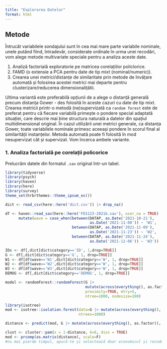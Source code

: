 ```yaml
---
title: "Explorarea Datelor"
format: html
---
```


## Metode

Întrucât variabilele sondajului sunt în cea mai mare parte variabile nominale, unele putând fiind, întradevăr, considerate ordinale în urma unei recodări, vom alege metode multivariate speciale pentru a analiza aceste date.

1. Analiză factorială exploratorie pe matricea corelațiilor policlorice.
2. FAMD (o extensie a PCA pentru date de tip mixt (nominal/numeric)).
3. Crearea unei metrici/distanțe de similaritate prin metode de învățare automată și folosirea acestei metrici mai departe pentru clusterizare/reducerea dimensionalițătii. 

Ultima variantă este preferabilă opțiunii de a alege o distanță generală precum distanța Gower - des folosită în aceste cazuri cu date de tip mixt. Crearea metricii printr-o metodă (ne)supervizată ca `random forest` este de preferat pentru că fiecare variabilă primește o pondere special adaptată situației, care descrie mai bine structura naturală a datelor din spațiul multidimensional original. În cazul utilizării unei metrici generale, ca distanța Gower, toate variabilele nominale primesc aceeași pondere în scorul final al similarității instanțelor. Metoda automată poate fi folosită în mod nesupervizat cât și supervizat. Vom încerca ambele variante.

### 1. Analiza factorială pe corelații policorice

Prelucrăm datele din formatul `.sav` original într-un tabel. 

```r
library(tidyverse)
library(psych)
library(haven)
library(here)
library(survey)
theme_set(hrbrthemes::theme_ipsum_es())

dict <- read_csv(here::here('dict.csv')) |> drop_na()

df <- haven::read_sav(here::here('FES123-2021b.sav'), user_na = TRUE) |>
      mutate(wave = case_when(between(DATAP, as.Date('2021-10-21'), 
                                      as.Date('2021-11-08')) ~ 'W1', 
                              between(DATAP, as.Date('2021-11-09'), 
                                      as.Date('2021-11-23')) ~ 'W2',
                              between(DATAP, as.Date('2021-11-24'), 
                                      as.Date('2021-12-06')) ~ 'W3'))

IDs <- df[,dict[dict$category=='ID', 1,drop=TRUE]]
G <- df[,dict[dict$category=='G', 1, drop=TRUE]]
W1 <- df[df$wave=='W1',dict[dict$category=='W', 1, drop=TRUE]]
W2 <- df[df$wave=='W2',dict[dict$category=='W', 1, drop=TRUE]]
W3 <- df[df$wave=='W3',dict[dict$category=='W', 1, drop=TRUE]]
DEMOG <- df[,dict[dict$category=='DEMOG', 1, drop=TRUE]]

model <- randomForest::randomForest(G |> 
                                    mutate(across(everything(), as.factor)),
                                    proximity=TRUE, mtry=5, 
                                    ntree=1000, nodesize=100)

```

```r
library(isotree)
mod <- isotree::isolation.forest(data=G |> mutate(across(everything(), as.factor)), 
                                 ntrees=1000)

distance <- predict(mod, G |> mutate(across(everything(), as.factor)), type='dist')

clust <- cluster::pam(x = 1-distance, k=6, diss = TRUE)
mod <- prcomp(as.matrix(distance), scale=F)
#nu mai pierde timpul, apucă-te și selectează doar economicul și recodeaza variabilele...

```